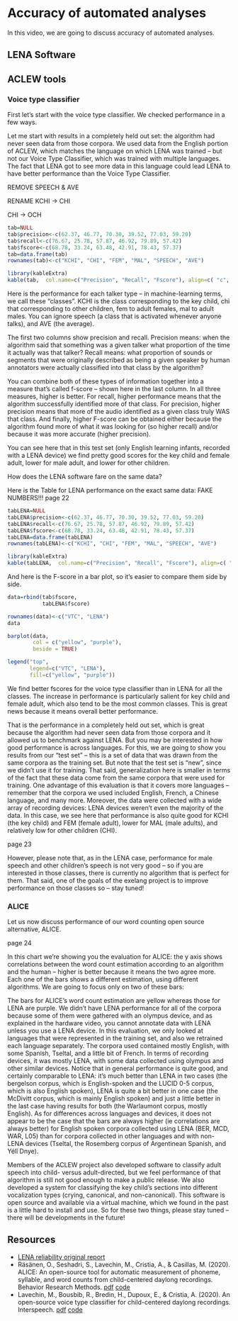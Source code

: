 # Accuracy of automated analyses {#accuracy}

In this video, we are going to discuss accuracy of automated analyses.

## LENA Software


## ACLEW tools


### Voice type classifier

First let's start with the voice type classifier. We checked performance in a few ways.

Let me start with results in a completely held out set:  the algorithm had never seen data from those corpora. We used data from the English portion of ACLEW, which matches the language on which LENA was trained -- but not our Voice Type Classifier, which was trained with multiple languages. The fact that LENA got to see more data in this language could lead LENA to have better performance than the Voice Type Classifier. 


REMOVE SPEECH & AVE

RENAME KCHI -> CHI

CHI -> OCH


```r

tab=NULL
tab$precision<-c(62.37, 46.77, 70.30, 39.52, 77.03, 59.20)
tab$recall<-c(76.67, 25.78, 57.87, 46.92, 79.89, 57.42)
tab$fscore<-c(68.78, 33.24, 63.48, 42.91, 78.43, 57.37)
tab=data.frame(tab) 
rownames(tab)<-c("KCHI", "CHI", "FEM", "MAL", "SPEECH", "AVE")

library(kableExtra)
kable(tab,  col.name=c("Precision", "Recall", "Fscore"), align=c( "c", "c", "c"))

```
<!--maybe redo table?-->

Here is the performance for each talker type -- in machine-learning terms, we call these "classes". KCHI is the class corresponding to the key child, chi that corresponding to other children, fem to adult females, mal to adult males. You can ignore speech (a class that is activated whenever anyone talks), and AVE (the average). 

The first two columns show precision and recall. Precision means: when the algorithm said that something was a given talker what proportion of the time it actually was that talker? Recall means: what proportion of sounds or segments that were originally described as being a given speaker by human annotators were actually classified into that class by the algorithm? 

You can combine both of these types of information together into a measure that's called f-score -- shown here in the last column.  In all three measures, higher is better. For recall, higher performance means that the algorithm successfully identified more of that class. For precision, higher precision means that more of the audio identified as a given class truly WAS that class. And finally, higher F-score can be obtained either because the algorithm found more of what it was looking for (so higher recall) and/or because it was more accurate (higher precision).  

You can see here that in this test set (only English learning infants, recorded with a LENA device) we find pretty good scores for the key child and female adult, lower for male adult, and lower for other children. 

How does the LENA software fare on the same data?

Here is the Table for LENA performance on the exact same data: FAKE NUMBERS!!! page 22

```r

tabLENA=NULL
tabLENA$precision<-c(62.37, 46.77, 70.30, 39.52, 77.03, 59.20)
tabLENA$recall<-c(76.67, 25.78, 57.87, 46.92, 79.89, 57.42)
tabLENA$fscore<-c(68.78, 33.24, 63.48, 42.91, 78.43, 57.37)
tabLENA=data.frame(tabLENA) 
rownames(tabLENA)<-c("KCHI", "CHI", "FEM", "MAL", "SPEECH", "AVE")

library(kableExtra)
kable(tabLENA,  col.name=c("Precision", "Recall", "Fscore"), align=c( "c", "c", "c"))


```


And here is the F-score in a bar plot, so it's easier to compare them side by side.

```r
data=rbind(tab$fscore,
           tabLENA$fscore)

rownames(data)<-c("VTC", "LENA")
data

barplot(data,
        col = c("yellow", "purple"),
        beside = TRUE)

legend("top",
       legend=c("VTC", "LENA"),
       fill=c("yellow", "purple"))
```


We find better fscores for the voice type classifier than in LENA for all the classes.  The increase in performance is particularly salient for key child and female adult, which also tend to be the most common classes. This is great news because it means overall better performance.


That is the performance in a completely held out set, which is great because  the algorithm had never seen data from those corpora and it allowed us to benchmark against LENA. But you may be interested in how good performance is across languages. For this, we are going to show you results from our "test set" -- this is a set of data that was drawn from the same corpora as the training set. But note that the test set is "new", since we didn't use it for training. That said, generalization here is smaller in terms of the fact that these data come from the same corpora that were used for training. One advantage of this evaluation is that it covers more languages -- remember that the corpora we used included English, French, a Chinese language, and many more. Moreover, the data were collected with a wide array of recording devices: LENA devices weren't even the majority of the data. 
In this case, we see here that performance is also quite good for KCHI (the key child) and FEM (female adult), lower for MAL (male adults), and relatively low for other children (CHI). 

<!--insert table--> page 23

However, please note that, as in the LENA case, performance for male speech and other children's speech is not very good -- so if you are interested in those classes, there is currently no algorithm that is perfect for them. That said, one of the goals of the exelang project is to improve performance on those classes so -- stay tuned!


### ALICE

Let us now discuss performance of our word counting open source alternative, ALICE.

<!--insert same info as in 13 chart but for all corpora (only yellow & purple bars)--> page 24

In this chart we're showing you the evaluation for ALICE: the y axis shows correlations between the word count estimation according to an algorithm and the human -- higher is better because it means the two agree more. Each one of the bars shows a different estimation, using different algorithms. We are going to focus only on two of these bars:

The bars for ALICE's word count estimation are yellow whereas those for LENA are purple. We didn't have LENA performance for all of the corpora because some of them were gathered with an olympus device, and as explained in the hardware video, you cannot annotate data with LENA unless you use a LENA device. In this evaluation, we only looked at languages that were represented in the training set, and also we retrained each language separately.  The corpora used contained mostly English, with some Spanish, Tseltal, and a little bit of French. In terms of recording devices, it was mostly LENA, with some data collected using olympus and other similar devices. Notice that in general performance is quite good, and certainly comparable to LENA: it's much better than LENA in two cases (the bergelson corpus, which is English-spoken and the LUCID 0-5 corpus, which is also English spoken), LENA is quite a bit better in one case (the McDivitt corpus, which is mainly English spoken) and just a little better in the last case having results for both (the Warlaumont corpus, mostly English). As for differences across languages and devices, it does not appear to be the case that the bars are always higher (ie correlations are always better) for English spoken corpora collected using LENA (BER, MCD, WAR, L05) than for corpora collected in other languages and with non-LENA devices (Tseltal, the Rosemberg corpus of Argentinean Spanish, and Yélî Dnye).

Members of the ACLEW project also developed software to classify adult speech into child- versus adult-directed, but we feel performance of that algorithm is still not good enough to make a public release. We also developed a system for classifying the key child's sections into different vocalization types (crying, canonical, and non-canonical). This software is open source and available via a virtual machine, which we found in the past is a little hard to install and use. So for these two things, please stay tuned -- there will be developments in the future!


## Resources

- [LENA reliability original report](https://www.lena.org/wp-content/uploads/2016/07/LTR-05-2_Reliability.pdf)
- Räsänen, O., Seshadri, S., Lavechin, M., Cristia, A., & Casillas, M. (2020). ALICE: An open-source tool for automatic measurement of phoneme, syllable, and word counts from child-centered daylong recordings. Behavior Research Methods. [pdf](https://psyarxiv.com/p95dz/download?format=pdf) [code](https://github.com/orasanen/ALICE)
- Lavechin, M., Bousbib, R., Bredin, H., Dupoux, E., & Cristia, A. (2020). An open-source voice type classifier for child-centered daylong recordings. Interspeech. [pdf](https://arxiv.org/pdf/2005.12656) [code](https://github.com/MarvinLvn/voice-type-classifier)
